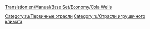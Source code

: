 [[Translation:en/Manual/Base Set/Economy/Cola Wells]]

{{ru/Промышленность| Изображение=ColaWells.png
| имя=Колодцы колы
| Климат=[[ru/Игрушечный| Игрушечный]]
| Принимает=ничего
| Производит=[[ru/Кола| Кола]]
| Примечания= Не представлен в других [[ru/Климат| климатах]].
}}

{{ru/Navbox Промышленность}}

[[Category:ru/Первичные отрасли]]
[[Category:ru/Отрасли игрушечного климата]]